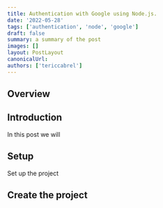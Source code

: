 ```yaml
---
title: Authentication with Google using Node.js.
date: '2022-05-28'
tags: ['authentication', 'node', 'google']
draft: false
summary: a summary of the post
images: []
layout: PostLayout
canonicalUrl:
authors: ['tericcabrel']
---
```


## Overview

<TOCInline toc={props.toc} exclude="Overview" toHeading={6} />

## Introduction

In this post we will

## Setup

Set up the project

## Create the project
